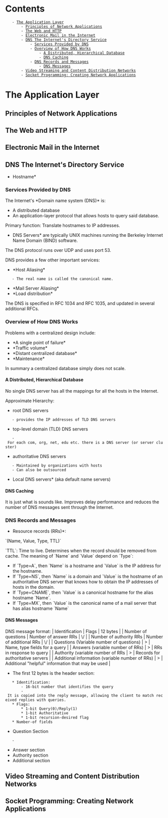 = Contents =
    - [[#The Application Layer|The Application Layer]]
        - [[#The Application Layer#Principles of Network Applications|Principles of Network Applications]]
        - [[#The Application Layer#The Web and HTTP|The Web and HTTP]]
        - [[#The Application Layer#Electronic Mail in the Internet|Electronic Mail in the Internet]]
        - [[#The Application Layer#DNS The Internet's Directory Service|DNS The Internet's Directory Service]]
            - [[#The Application Layer#DNS The Internet's Directory Service#Services Provided by DNS|Services Provided by DNS]]
            - [[#The Application Layer#DNS The Internet's Directory Service#Overview of How DNS Works|Overview of How DNS Works]]
                - [[#The Application Layer#DNS The Internet's Directory Service#Overview of How DNS Works#A Distributed, Hierarchical Database|A Distributed, Hierarchical Database]]
                - [[#The Application Layer#DNS The Internet's Directory Service#Overview of How DNS Works#DNS Caching|DNS Caching]]
            - [[#The Application Layer#DNS The Internet's Directory Service#DNS Records and Messages|DNS Records and Messages]]
                - [[#The Application Layer#DNS The Internet's Directory Service#DNS Records and Messages#DNS Messages|DNS Messages]]
        - [[#The Application Layer#Video Streaming and Content Distribution Networks|Video Streaming and Content Distribution Networks]]
        - [[#The Application Layer#Socket Programming: Creating Network Applications|Socket Programming: Creating Network Applications]]

= The Application Layer =

== Principles of Network Applications ==

== The Web and HTTP ==

== Electronic Mail in the Internet ==

== DNS The Internet's Directory Service ==
*Hostname*

=== Services Provided by DNS ===
The Internet's *Domain name system (DNS)* is:
* A distributed database
* An application-layer protocol that allows hosts to query said database.

Primary function: Translate hostnames to IP addresses.
*DNS Servers* are typically UNIX machines running the Berkeley Internet Name Domain (BIND) software.
The DNS protocol runs over UDP and uses port 53.

DNS provides a few other important services:
* *Host Aliasing*
    - The real name is called the canonical name.
* *Mail Server Aliasing*
* *Load distribution*

The DNS is specified in RFC 1034 and RFC 1035, and updated in several additional RFCs.

=== Overview of How DNS Works ===

Problems with a centralized design include:
* *A single point of failure*
* *Traffic volume*
* *Distant centralized database*
* *Maintenance*

In summary a centralized database simply does not scale.

==== A Distributed, Hierarchical Database ====
No single DNS server has all the mappings for all the hosts in the Internet.

Approximate Hierarchy:
* root DNS servers
    - provides the IP addresses of TLD DNS servers
* top-level domain (TLD) DNS servers
    - For each com, org, net, edu etc. there is a DNS server (or server cluster)
* authoritative DNS servers
    - Maintained by organizations with hosts
    - Can also be outsourced

*Local DNS servers* (aka default name servers)

==== DNS Caching ====
It is just what is sounds like.
Improves delay performance and reduces the number of DNS messages sent through the Internet.

=== DNS Records and Messages ===
*Resource records (RRs)*:
`(Name, Value, Type, TTL)`

`TTL`: Time to live. Determines when the record should be removed from cache.
The meaning of `Name` and `Value` depend on `Type`:
* If `Type=A`, then `Name` is a hostname and `Value` is the IP address for the hostname.
* If `Type=NS`, then `Name` is a domain and `Value` is the hostname of an authoritative DNS server that knows how to obtain the IP addresses of hosts in the domain.
* If `Type=CNAME`, then `Value` is a canonical hostname for the alias hostname `Name`.
* If `Type=MX`, then `Value` is the canonical name of a mail server that has alias hostname `Name`

==== DNS Messages ====
DNS message format:
| Identification                                  | Flags                    | 12 bytes                                          |
| Number of questions                             | Number of answer RRs     | \/                                                |
| Number of authority RRs                         | Number of additional RRs | \/                                                |
| Questions (Variable number of questions)        | >                        | Name, type fields for a query                     |
| Answers (variable number of RRs)                | >                        | RRs in response to query                          |
| Authority (variable number of RRs               | >                        | Records for authoritative servers                 |
| Additional information (variable number of RRs) | >                        | Additional "helpful" information that may be used |

* The first 12 bytes is the header section:
    * Identification:
        - 16-bit number that identifies the query
        - It is copied into the reply message, allowing the client to match received replies with queries.
    * Flags:
        * 1-bit Query(0)/Reply(1)
        * 1-bit Authoritative
        * 1-bit recursion-desired flag
    * Number-of fields
* Question Section
    - 
* Answer section
* Authority section
* Additional section

== Video Streaming and Content Distribution Networks ==

== Socket Programming: Creating Network Applications ==

